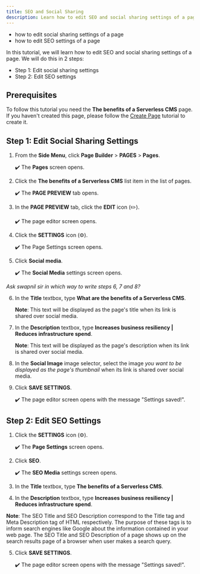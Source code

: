 ```yaml
---
title: SEO and Social Sharing
description: Learn how to edit SEO and social sharing settings of a page.
---
```



<Alert type="success" title="WHAT YOU'LL LEARN">

- how to edit social sharing settings of a page
- how to edit SEO settings of a page

</Alert>

In this tutorial, we will learn how to edit SEO and social sharing settings of a page. We will do this in 2 steps:

- Step 1: Edit social sharing settings
- Step 2: Edit SEO settings


## Prerequisites
To follow this tutorial you need the **The benefits of a Serverless CMS** page. If you haven't created this page, please follow the [Create Page](../essentials/create-page) tutorial to create it.


## Step 1: Edit Social Sharing Settings

1. From the **Side Menu**, click **Page Builder** > **PAGES** > **Pages**.

    ✔️ The **Pages** screen opens.

2. Click the **The benefits of a Serverless CMS** list item in the list of pages.

    ✔️ The **PAGE PREVIEW** tab opens.

3. In the **PAGE PREVIEW** tab, click the **EDIT** icon (✏️).

    ✔️ The page editor screen opens.

4. Click the **SETTINGS** icon (⚙️).

    ✔️ The Page Settings screen opens.

5. Click **Social media**.

    ✔️ The **Social Media** settings screen opens.

*Ask swapnil sir in which way to write steps 6, 7 and 8?*

6. In the **Title** textbox, type **What are the benefits of a Serverless CMS**.

    **Note**: This text will be displayed as the page's title when its link is shared over social media.

7. In the **Description** textbox, type **Increases business resiliency | Reduces infrastructure spend**. 
    
    **Note**: This text will be displayed as the page's description when its link is shared over social media.

8. In the **Social Image** image selector, select the image *you want to be displayed as the page's thumbnail* when its link is shared over social media.

9. Click **SAVE SETTINGS**.

    ✔️ The page editor screen opens with the message "Settings saved!". 


## Step 2: Edit SEO Settings

1. Click the **SETTINGS** icon (⚙️).

    ✔️ The **Page Settings** screen opens.

2. Click **SEO**.

    ✔️ The **SEO Media** settings screen opens.

3. In the **Title** textbox, type **The benefits of a Serverless CMS**.

4. In the **Description** textbox, type **Increases business resiliency | Reduces infrastructure spend**.

**Note**: The SEO Title and SEO Description correspond to the Title tag and Meta Description tag of HTML respectively. The purpose of these tags is to inform search engines like Google about the information contained in your web page. The SEO Title and SEO Description of a page shows up on the search results page of a browser when user makes a search query.

5. Click **SAVE SETTINGS**.

    ✔️ The page editor screen opens with the message "Settings saved!".